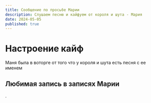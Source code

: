 ```yaml
---
title: Сообщение по просьбе Марии
description: Слушаем песню и кайфуем от короля и шута - Мария
date: 2024-05-05
published: true
---
```


# Настроение кайф

Маня была в воторге от того что у короля и шута есть песня с ее именем

## Любимая запись в записях Марии

.
